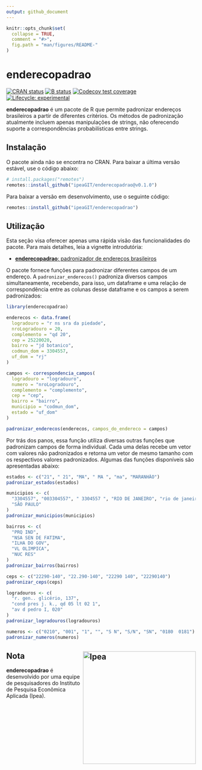 ```yaml
---
output: github_document
---
```


```r
knitr::opts_chunk$set(
  collapse = TRUE,
  comment = "#>",
  fig.path = "man/figures/README-"
)
```

# enderecopadrao

[![CRAN
status](https://www.r-pkg.org/badges/version/enderecopadrao)](https://CRAN.R-project.org/package=enderecopadrao)
[![B
status](https://github.com/ipeaGIT/enderecopadrao/workflows/check/badge.svg)](https://github.com/ipeaGIT/enderecopadrao/actions?query=workflow%3Acheck)
[![Codecov test
coverage](https://codecov.io/gh/ipeaGIT/enderecopadrao/branch/main/graph/badge.svg)](https://app.codecov.io/gh/ipeaGIT/enderecopadrao?branch=main)
[![Lifecycle:
experimental](https://img.shields.io/badge/lifecycle-experimental-orange.svg)](https://lifecycle.r-lib.org/articles/stages.html)

**enderecopadrao** é um pacote de R que permite padronizar endereços brasileiros
a partir de diferentes critérios. Os métodos de padronização atualmente incluem
apenas manipulações de strings, não oferecendo suporte a correspondências
probabilísticas entre strings.

## Instalação

O pacote ainda não se encontra no CRAN. Para baixar a última versão estável, use
o código abaixo:

```r
# install.packages("remotes")
remotes::install_github("ipeaGIT/enderecopadrao@v0.1.0")
```

Para baixar a versão em desenvolvimento, use o seguinte código:

```r
remotes::install_github("ipeaGIT/enderecopadrao")
```

## Utilização

Esta seção visa oferecer apenas uma rápida visão das funcionalidades do pacote.
Para mais detalhes, leia a vignette introdutória:

- [**enderecopadrao**: padronizador de endereços
brasileiros](https://ipeagit.github.io/enderecopadrao/articles/enderecopadrao.html)

O pacote fornece funções para padronizar diferentes campos de um endereço. A
`padronizar_enderecos()` padroniza diversos campos simultaneamente, recebendo,
para isso, um dataframe e uma relação de correspondência entre as colunas desse
dataframe e os campos a serem padronizados:

```r
library(enderecopadrao)

enderecos <- data.frame(
  logradouro = "r ns sra da piedade",
  nroLogradouro = 20,
  complemento = "qd 20",
  cep = 25220020,
  bairro = "jd botanico",
  codmun_dom = 3304557,
  uf_dom = "rj"
)

campos <- correspondencia_campos(
  logradouro = "logradouro",
  numero = "nroLogradouro",
  complemento = "complemento",
  cep = "cep",
  bairro = "bairro",
  municipio = "codmun_dom",
  estado = "uf_dom"
)

padronizar_enderecos(enderecos, campos_do_endereco = campos)
```

Por trás dos panos, essa função utiliza diversas outras funções que padronizam
campos de forma individual. Cada uma delas recebe um vetor com valores não
padronizados e retorna um vetor de mesmo tamanho com os respectivos valores
padronizados. Algumas das funções disponíveis são apresentadas abaixo:

```r
estados <- c("21", " 21", "MA", " MA ", "ma", "MARANHÃO")
padronizar_estados(estados)

municipios <- c(
  "3304557", "003304557", " 3304557 ", "RIO DE JANEIRO", "rio de janeiro",
  "SÃO PAULO"
)
padronizar_municipios(municipios)

bairros <- c(
  "PRQ IND",
  "NSA SEN DE FATIMA",
  "ILHA DO GOV",
  "VL OLIMPICA",
  "NUC RES"
)
padronizar_bairros(bairros)

ceps <- c("22290-140", "22.290-140", "22290 140", "22290140")
padronizar_ceps(ceps)

logradouros <- c(
  "r. gen.. glicério, 137",
  "cond pres j. k., qd 05 lt 02 1",
  "av d pedro I, 020"
)
padronizar_logradouros(logradouros)

numeros <- c("0210", "001", "1", "", "S N", "S/N", "SN", "0180  0181")
padronizar_numeros(numeros)
```

## Nota <a href="https://www.ipea.gov.br"><img src="man/figures/ipea_logo.png" alt="Ipea" align="right" width="300"/></a>

**enderecopadrao** é desenvolvido por uma equipe de pesquisadores do Instituto
de Pesquisa Econômica Aplicada (Ipea).
